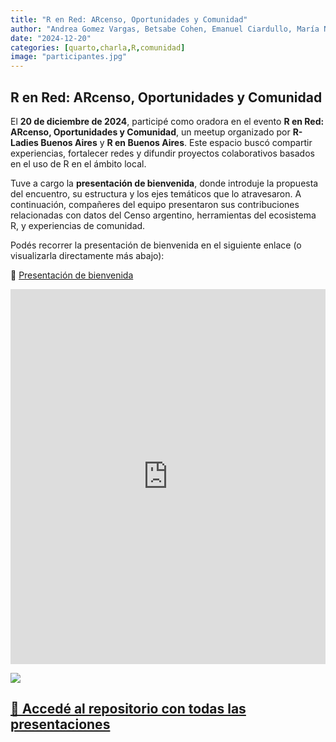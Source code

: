 ```yaml
---
title: "R en Red: ARcenso, Oportunidades y Comunidad"
author: "Andrea Gomez Vargas, Betsabe Cohen, Emanuel Ciardullo, María Nanton, Jesica Formoso, Ariana Bardauil"
date: "2024-12-20"
categories: [quarto,charla,R,comunidad]
image: "participantes.jpg"
---
```


## R en Red: ARcenso, Oportunidades y Comunidad

El **20 de diciembre de 2024**, participé como oradora en el evento **R en Red: ARcenso, Oportunidades y Comunidad**, un meetup organizado por **R-Ladies Buenos Aires** y **R en Buenos Aires**. Este espacio buscó compartir experiencias, fortalecer redes y difundir proyectos colaborativos basados en el uso de R en el ámbito local.

Tuve a cargo la **presentación de bienvenida**, donde introduje la propuesta del encuentro, su estructura y los ejes temáticos que lo atravesaron. A continuación, compañeres del equipo presentaron sus contribuciones relacionadas con datos del Censo argentino, herramientas del ecosistema R, y experiencias de comunidad.

Podés recorrer la presentación de bienvenida en el siguiente enlace (o visualizarla directamente más abajo):

🔗 [Presentación de bienvenida](https://renbaires.github.io/2024-12-20-welcome/){target="_blank"}

<iframe src="https://renbaires.github.io/2024-12-20-welcome/#/section" width="100%" height="600px" frameborder="0" allowfullscreen>

</iframe>

![](participantes.jpg){fig-align="center"}

## [🔗 Accedé al repositorio con todas las presentaciones](https://github.com/ariibard/2024-12-20-welcome)
